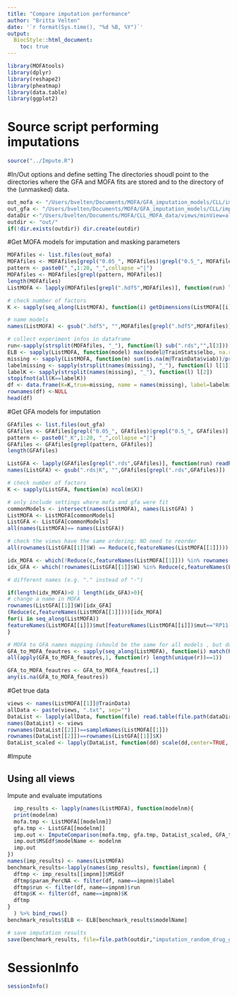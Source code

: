 ```yaml
---
title: "Compare imputation performance"
author: "Britta Velten"
date: '`r format(Sys.time(), "%d %B, %Y")`'
output:
  BiocStyle::html_document:
    toc: true
---
```


```r
library(MOFAtools)
library(dplyr)
library(reshape2)
library(pheatmap)
library(data.table)
library(ggplot2)
```


# Source script performing imputations
```r
source("../Impute.R")
```


#In/Out options and define setting
The directories shoudl point to the directories where the GFA and MOFA fits are stored and to the directory of the (unmasked) data.
```r
out_mofa <- "/Users/bvelten/Documents/MOFA/GFA_imputation_models/CLL/imputation/atRandom/mofa/grid/"
out_gfa <- "/Users/bvelten/Documents/MOFA/GFA_imputation_models/CLL/imputation/atRandom/gfa/grid/"
dataDir <-"/Users/bvelten/Documents/MOFA/CLL_MOFA_data/views/minView=all/"
outdir <- "out/"
if(!dir.exists(outdir)) dir.create(outdir)
```

#Get MOFA models for imputation and masking parameters
```r
MOFAfiles <- list.files(out_mofa)
MOFAfiles <- MOFAfiles[grepl("0.05_", MOFAfiles)|grepl("0.5_", MOFAfiles)]
pattern <- paste0("_",1:20, "_",collapse ="|")
MOFAfiles <- MOFAfiles[grepl(pattern, MOFAfiles)]
length(MOFAfiles)
ListMOFA <- lapply(MOFAfiles[grepl(".hdf5",MOFAfiles)], function(run) loadModel(file.path(out_mofa, run)))

# check number of factors
K <- sapply(seq_along(ListMOFA), function(i) getDimensions(ListMOFA[[i]])$K)

# name models
names(ListMOFA) <- gsub(".hdf5", "",MOFAfiles[grepl(".hdf5",MOFAfiles)])

# collect experiment infos in dataframe
run<-sapply(strsplit(MOFAfiles, "_"), function(l) sub(".rds","",l[3]))
ELB <- sapply(ListMOFA, function(model) max(model@TrainStats$elbo, na.rm = T))
missing <- sapply(ListMOFA, function(m) sum(is.na(m@TrainData$viab))/prod(dim(m@TrainData$viab)))
labelmissing <- sapply(strsplit(names(missing), "_"), function(l) l[1])
labelK <- sapply(strsplit(names(missing), "_"), function(l) l[2])
stopifnot(all(K==labelK))
df <- data.frame(K=K,true=missing, name = names(missing), label=labelmissing, run=run)
rownames(df) <-NULL
head(df)
```

#Get GFA models for imputation
```r
GFAfiles <- list.files(out_gfa)
GFAfiles <- GFAfiles[grepl("0.05_", GFAfiles)|grepl("0.5_", GFAfiles)]
pattern <- paste0("_K",1:20, "_",collapse ="|")
GFAfiles <- GFAfiles[grepl(pattern, GFAfiles)]
length(GFAfiles)

ListGFA <- lapply(GFAfiles[grepl(".rds",GFAfiles)], function(run) readRDS(file.path(out_gfa, run)))
names(ListGFA) <- gsub(".rds|K", "",GFAfiles[grepl(".rds",GFAfiles)])

# check number of factors
K <- sapply(ListGFA, function(m) ncol(m$X))

# only include settings where mofa and gfa were fit
commonModels <- intersect(names(ListMOFA), names(ListGFA) )
ListMOFA <- ListMOFA[commonModels]
ListGFA <- ListGFA[commonModels]
all(names(ListMOFA)== names(ListGFA))

# check the views have the same ordering: NO need to reorder
all(rownames(ListGFA[[1]]$W) == Reduce(c,featureNames(ListMOFA[[1]])))

idx_MOFA <- which(!Reduce(c,featureNames(ListMOFA[[1]])) %in% rownames(ListGFA[[1]]$W))
idx_GFA <- which(!rownames(ListGFA[[1]]$W) %in% Reduce(c,featureNames(ListMOFA[[1]])))

# different names (e.g. "." instead of "-")

if(length(idx_MOFA)>0 | length(idx_GFA)>0){
# change a name in MOFA
rownames(ListGFA[[1]]$W)[idx_GFA]
(Reduce(c,featureNames(ListMOFA[[1]])))[idx_MOFA]
for(i in seq_along(ListMOFA))
featureNames(ListMOFA[[i]])$mut[featureNames(ListMOFA[[i]])$mut=="RP11-766F14.2"] <- "RP11.766F14.2"
}

# MOFA to GFA names mapping (should be the same for all models , but double-check)
GFA_to_MOFA_feautres <- sapply(seq_along(ListMOFA), function(i) match(Reduce(c,featureNames(ListMOFA[[i]])), rownames(ListGFA[[i]]$W)))
all(apply(GFA_to_MOFA_feautres,1, function(r) length(unique(r))==1))                           

GFA_to_MOFA_feautres <- GFA_to_MOFA_feautres[,1]
any(is.na(GFA_to_MOFA_feautres))
```

#Get true data
```r
views <- names(ListMOFA[[1]]@TrainData)
allData <- paste(views, ".txt", sep="")
DataList <- lapply(allData, function(file) read.table(file.path(dataDir, file)))
names(DataList) <- views
rownames(DataList[[2]])==sampleNames(ListMOFA[[1]])
rownames(DataList[[2]])==rownames(ListGFA[[1]]$X)
DataList_scaled <- lapply(DataList, function(dd) scale(dd,center=TRUE, scale=FALSE))
```


#Impute

## Using all views
Impute and evaluate imputations
```r
  imp_results <- lapply(names(ListMOFA), function(modelnm){
  print(modelnm)
  mofa.tmp <- ListMOFA[[modelnm]]
  gfa.tmp <- ListGFA[[modelnm]]
  imp.out <- ImputeComparison(mofa.tmp, gfa.tmp, DataList_scaled, GFA_to_MOFA_feautres)
  imp.out$MSEdf$modelName <- modelnm
  imp.out
}) 
names(imp_results) <- names(ListMOFA)
benchmark_results<-lapply(names(imp_results), function(impnm) {
  dftmp <- imp_results[[impnm]]$MSEdf
  dftmp$param_PercNA <- filter(df, name==impnm)$label
  dftmp$run <- filter(df, name==impnm)$run
  dftmp$K <- filter(df, name==impnm)$K
  dftmp
}
  ) %>% bind_rows()
benchmark_results$ELB <- ELB[benchmark_results$modelName]

# save imputation results
save(benchmark_results, file=file.path(outdir,"imputation_random_drug_grid.RData"))
```

# SessionInfo
```r
sessionInfo()
```

